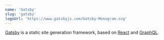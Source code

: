 ```yaml
---
name: 'Gatsby'
slug: 'gatsby'
logoUrl: 'https://www.gatsbyjs.com/Gatsby-Monogram.svg'
---
```


[Gatsby](https://www.gatsbyjs.com/) is a static site generation framework, based on [React](https://reactjs.org/) and [GraphQL](https://graphql.org/).
